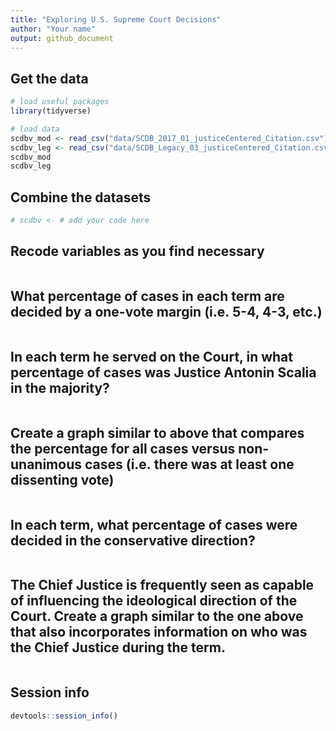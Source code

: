 ```yaml
---
title: "Exploring U.S. Supreme Court Decisions"
author: "Your name"
output: github_document
---
```


## Get the data

```r
# load useful packages
library(tidyverse)

# load data
scdbv_mod <- read_csv("data/SCDB_2017_01_justiceCentered_Citation.csv")
scdbv_leg <- read_csv("data/SCDB_Legacy_03_justiceCentered_Citation.csv")
scdbv_mod
scdbv_leg
```

## Combine the datasets

```r
# scdbv <- # add your code here
```

## Recode variables as you find necessary

```r

```

## What percentage of cases in each term are decided by a one-vote margin (i.e. 5-4, 4-3, etc.)

```r

```

## In each term he served on the Court, in what percentage of cases was Justice Antonin Scalia in the majority?

```r

```

## Create a graph similar to above that compares the percentage for all cases versus non-unanimous cases (i.e. there was at least one dissenting vote)

```r

```

## In each term, what percentage of cases were decided in the conservative direction?

```r

```

## The Chief Justice is frequently seen as capable of influencing the ideological direction of the Court. Create a graph similar to the one above that also incorporates information on who was the Chief Justice during the term.

```r

```

## Session info

```r
devtools::session_info()
```


